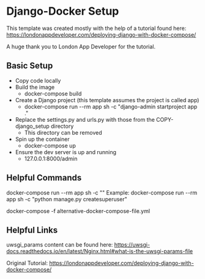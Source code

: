 # Django-Docker Setup

This template was created mostly with the help of a tutorial found here:
https://londonappdeveloper.com/deploying-django-with-docker-compose/

A huge thank you to London App Developer for the tutorial.

## Basic Setup

- Copy code locally
- Build the image
  - docker-compose build
- Create a Django project (this template assumes the project is called app)
  - docker-compose run --rm app sh -c "django-admin startproject app ."
- Replace the settings.py and urls.py with those from the COPY-django_setup directory
  - This directory can be removed
- Spin up the container
  - docker-compose up
- Ensure the dev server is up and running
  - 127.0.0.1:8000/admin

## Helpful Commands

docker-compose run --rm app sh -c "<enter command here>"
Example: docker-compose run --rm app sh -c "python manage.py createsuperuser"

docker-compose -f alternative-docker-compose-file.yml

## Helpful Links

uwsgi_params content can be found here:
https://uwsgi-docs.readthedocs.io/en/latest/Nginx.html#what-is-the-uwsgi-params-file

Original Tutorial:
https://londonappdeveloper.com/deploying-django-with-docker-compose/
